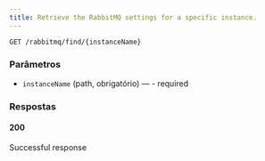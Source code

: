 ```yaml
---
title: Retrieve the RabbitMQ settings for a specific instance.
---
```


```http
GET /rabbitmq/find/{instanceName}
```



### Parâmetros

- `instanceName` (path, obrigatório) — - required

### Respostas
#### 200
Successful response

